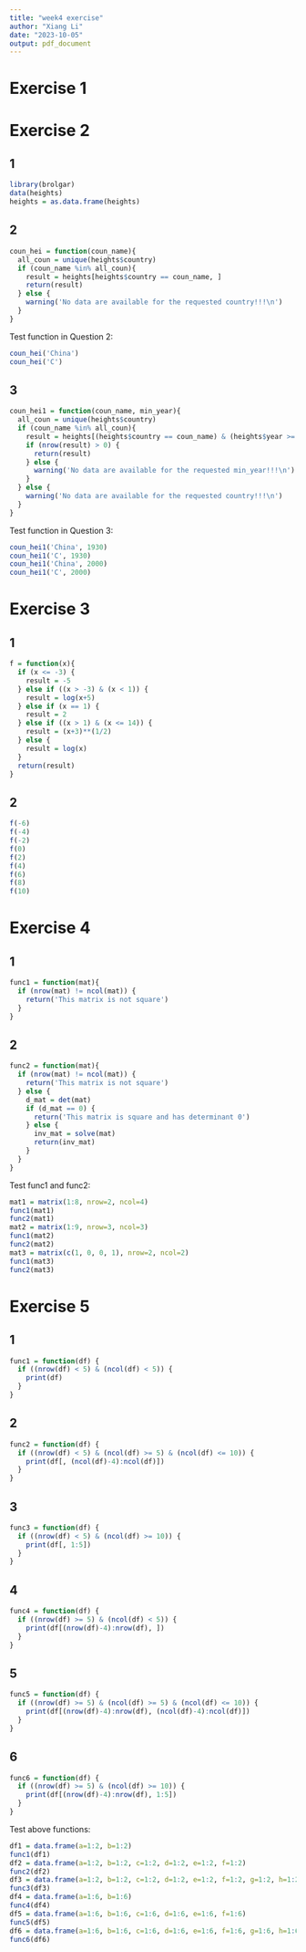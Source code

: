 ```yaml
---
title: "week4 exercise"
author: "Xiang Li"
date: "2023-10-05"
output: pdf_document
---
```


# Exercise 1

# Exercise 2
## 1
```r
library(brolgar)
data(heights)
heights = as.data.frame(heights)
```
## 2
```r
coun_hei = function(coun_name){
  all_coun = unique(heights$country)
  if (coun_name %in% all_coun){
    result = heights[heights$country == coun_name, ]
    return(result)
  } else {
    warning('No data are available for the requested country!!!\n')
  }
}
```
Test function in Question 2:
```r
coun_hei('China')
coun_hei('C')
```
## 3
```r
coun_hei1 = function(coun_name, min_year){
  all_coun = unique(heights$country)
  if (coun_name %in% all_coun){
    result = heights[(heights$country == coun_name) & (heights$year >= min_year), ]
    if (nrow(result) > 0) {
      return(result)
    } else {
      warning('No data are available for the requested min_year!!!\n')
    }
  } else {
    warning('No data are available for the requested country!!!\n')
  }
}
```
Test function in Question 3:
```r
coun_hei1('China', 1930)
coun_hei1('C', 1930)
coun_hei1('China', 2000)
coun_hei1('C', 2000)
```
# Exercise 3
## 1
```r
f = function(x){
  if (x <= -3) {
    result = -5
  } else if ((x > -3) & (x < 1)) {
    result = log(x+5)
  } else if (x == 1) {
    result = 2
  } else if ((x > 1) & (x <= 14)) {
    result = (x+3)**(1/2)
  } else {
    result = log(x)
  }
  return(result)
}
```
## 2
```r
f(-6)
f(-4)
f(-2)
f(0)
f(2)
f(4)
f(6)
f(8)
f(10)
```

# Exercise 4
## 1
```r
func1 = function(mat){
  if (nrow(mat) != ncol(mat)) {
    return('This matrix is not square')
  }
}
```
## 2
```r
func2 = function(mat){
  if (nrow(mat) != ncol(mat)) {
    return('This matrix is not square')
  } else {
    d_mat = det(mat)
    if (d_mat == 0) {
      return('This matrix is square and has determinant 0')
    } else {
      inv_mat = solve(mat)
      return(inv_mat)
    }
  }
}
```
Test func1 and func2:
```r
mat1 = matrix(1:8, nrow=2, ncol=4)
func1(mat1)
func2(mat1)
mat2 = matrix(1:9, nrow=3, ncol=3)
func1(mat2)
func2(mat2)
mat3 = matrix(c(1, 0, 0, 1), nrow=2, ncol=2)
func1(mat3)
func2(mat3)
```

# Exercise 5
## 1
```r
func1 = function(df) {
  if ((nrow(df) < 5) & (ncol(df) < 5)) {
    print(df)
  }
}
```
## 2
```r
func2 = function(df) {
  if ((nrow(df) < 5) & (ncol(df) >= 5) & (ncol(df) <= 10)) {
    print(df[, (ncol(df)-4):ncol(df)])
  }
}
```
## 3
```r
func3 = function(df) {
  if ((nrow(df) < 5) & (ncol(df) >= 10)) {
    print(df[, 1:5])
  }
}
```
## 4
```r
func4 = function(df) {
  if ((nrow(df) >= 5) & (ncol(df) < 5)) {
    print(df[(nrow(df)-4):nrow(df), ])
  }
}
```
## 5
```r
func5 = function(df) {
  if ((nrow(df) >= 5) & (ncol(df) >= 5) & (ncol(df) <= 10)) {
    print(df[(nrow(df)-4):nrow(df), (ncol(df)-4):ncol(df)])
  }
}
```
## 6
```r
func6 = function(df) {
  if ((nrow(df) >= 5) & (ncol(df) >= 10)) {
    print(df[(nrow(df)-4):nrow(df), 1:5])
  }
}
```
Test above functions:
```r
df1 = data.frame(a=1:2, b=1:2)
func1(df1)
df2 = data.frame(a=1:2, b=1:2, c=1:2, d=1:2, e=1:2, f=1:2)
func2(df2)
df3 = data.frame(a=1:2, b=1:2, c=1:2, d=1:2, e=1:2, f=1:2, g=1:2, h=1:2, i=1:2, j=1:2)
func3(df3)
df4 = data.frame(a=1:6, b=1:6)
func4(df4)
df5 = data.frame(a=1:6, b=1:6, c=1:6, d=1:6, e=1:6, f=1:6)
func5(df5)
df6 = data.frame(a=1:6, b=1:6, c=1:6, d=1:6, e=1:6, f=1:6, g=1:6, h=1:6, i=1:6, j=1:6)
func6(df6)
```



